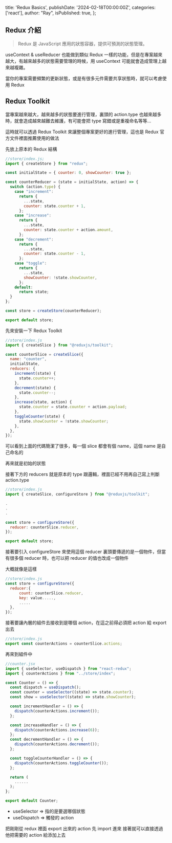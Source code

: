   title: 'Redux Basics',
  publishDate: '2024-02-18T00:00:00Z',
  categories: ['react'],
  author: "Ray",
  isPublished: true,
};


## Redux 介紹

> Redux 是 JavaScript 應用的狀態容器，提供可預測的狀態管理。

useContext & useReducer 也能做到類似 Redux 一樣的功能，但是在專案越來越大，有越來越多的狀態需要管理的時候，用 useContext 可能就會造成管理上越來越複雜。

當你的專案需要頻繁的更新狀態，或是有很多元件需要共享狀態時，就可以考慮使用 Redux

## Redux Toolkit

當專案越來越大，越來越多的狀態要進行管理，裏頭的 action.type 也越來越多時，就會造成越來越難去維護，有可能會把 type 寫錯或是重複命名等等...

這時就可以透過 Redux Toolkit 來讓整個專案更好的進行管理，這也是 Redux 官方文件裡面推薦使用的做法

先放上原本的 Redux 結構

```javascript
//store/index.js;
import { createStore } from "redux";

const initialState = { counter: 0, showCounter: true };

const counterReducer = (state = initialState, action) => {
  switch (action.type) {
    case "increment":
      return {
        ...state,
        counter: state.counter + 1,
      };
    case "increase":
      return {
        ...state,
        counter: state.counter + action.amount,
      };
    case "decrement":
      return {
        ...state,
        counter: state.counter - 1,
      };
    case "toggle":
      return {
        ...state,
        showCounter: !state.showCounter,
      };
    default:
      return state;
  }
};

const store = createStore(counterReducer);

export default store;
```

先來安裝一下 Redux Toolkit

<Snippet text="npm install @reduxjs/toolkit" />

```javascript
//store/index.js
import { createSlice } from "@reduxjs/toolkit";

const counterSlice = createSlice({
  name: "counter",
  initialState,
  reducers: {
    increment(state) {
      state.counter++;
    },
    decrement(state) {
      state.counter--;
    },
    increase(state, action) {
      state.counter = state.counter + action.payload;
    },
    toggleCounter(state) {
      state.showCounter = !state.showCounter;
    },
  },
});
```

可以看到上面的代碼簡潔了很多，每一個 slice 都會有個 name，這個 name 是自己命名的

再來就是初始的狀態

接著下方的 reducers 就是原本的 type 跟邏輯，裡面已經不用再自己寫上判斷 action.type

```javascript
//store/index.js
import { createSlice, configureStore } from "@reduxjs/toolkit";

.
.
.

const store = configureStore({
  reducer: counterSlice.reducer,
});

export default store;

```

接著要引入 configureStore 來使用這個 reducer
裏頭要傳遞的是一個物件，但當有很多個 reducer 時，也可以把 reducer 的值也改成一個物件

大概就像是這樣

```javascript
//store/index.js
const store = configureStore({
  reducer:{
      count: counterSlice.reducer,
      key: value.....,
      .....
  },
});
```

接著要讓內層的組件去接收到是哪個 action，在這之前得必須把 action 給 export 出去

```javascript
//store/index.js
export const counterActions = counterSlice.actions;
```

再來到組件中

```javascript
//counter.jsx
import { useSelector, useDispatch } from "react-redux";
import { counterActions } from "../store/index";

const Counter = () => {
  const dispatch = useDispatch();
  const counter = useSelector((state) => state.counter);
  const show = useSelector((state) => state.showCounter);

  const incrementHandler = () => {
    dispatch(counterActions.increment());
  };

  const increaseHandler = () => {
    dispatch(counterActions.increase(6));
  };
  const decrementHandler = () => {
    dispatch(counterActions.decrement());
  };

  const toggleCounterHandler = () => {
    dispatch(counterActions.toggleCounter());
  };

  return (
    ......
  );
};

export default Counter;
```

- useSelector => 指的是要選哪個狀態
- useDispatch => 觸發的 action

把剛剛從 redux 裡面 export 出來的 action 先 import 進來
接著就可以直接透過他把需要的 action 給添加上去

<CodeEmbed
  id="89r4q5?view=Editor+%2B+Preview&module=%2Fsrc%2Fstore%2Ftodoslice.js"
  title="React-Redux"
  type="1"
/>
